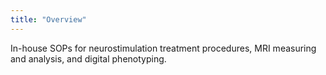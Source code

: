 ```yaml
---
title: "Overview"
---
```


In-house SOPs for neurostimulation treatment procedures, MRI measuring and analysis, and digital phenotyping.
